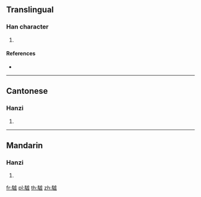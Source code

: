 {{character info/new}}
==Translingual==

===Han character===
{{Han char|rn=187|rad=馬|as=12|sn=22|four=71317|canj=SFYPC,SFYPM}}

# {{defn|Han|sort=馬12}}

====References====
* {{Han ref|kx=1444.340|dkj=44981|dj=1969.040|hdz=74574.110|uh=9A49|ud=39497|bh=F7A1|bd=63393}}

----

==Cantonese==

===Hanzi===
{{yue-hanzi|jyut=heoi1|y=heui1}}

# {{defn|lang=yue|sort=馬12}}

----

==Mandarin==

===Hanzi===
{{cmn-hanzi|pin=[[xū]] ([[xu1]])|wg=hsü<sup>1</sup>}}

# {{defn|lang=cmn|sort=馬12}}

[[fr:驉]]
[[pl:驉]]
[[th:驉]]
[[zh:驉]]